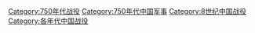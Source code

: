 [[Category:750年代战役|Category:750年代战役]]
[[Category:750年代中国军事|Category:750年代中国军事]]
[[Category:8世纪中国战役|Category:8世纪中国战役]]
[[Category:各年代中国战役|Category:各年代中国战役]]